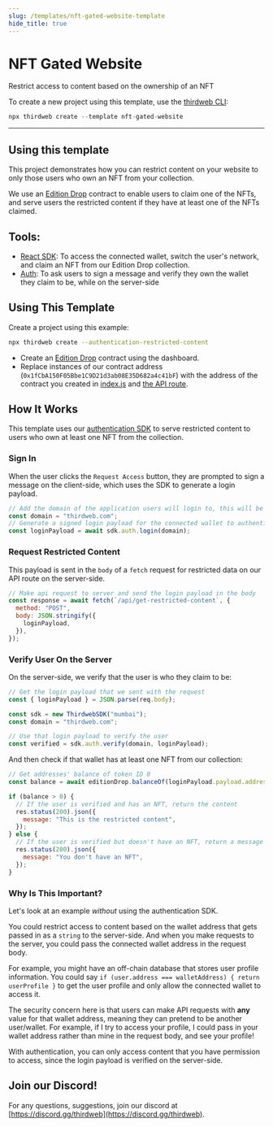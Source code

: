 ```yaml
---
slug: /templates/nft-gated-website-template
hide_title: true
---
```



# NFT Gated Website

Restrict access to content based on the ownership of an NFT

To create a new project using this template, use the [thirdweb CLI](/thirdweb-deploy/thirdweb-cli):

```jsx
npx thirdweb create --template nft-gated-website
```

<div
  style={{
    display: "flex",
    flexDirection: "row",
    gap: "2%",
    marginBottom: 32,
    width: "100%",
    alignItems: "center",
    justifyContent: "center",
    marginTop: 16,
  }}
>
  <DemoButton
    link="https://nft-gated-website.thirdweb-example.com"
    name="nft-gated-website"
  />
  <ViewCodeButton
    link="https://github.com/thirdweb-example/nft-gated-website"
    name="nft-gated-website"
  />
</div>

---

## Using this template

This project demonstrates how you can restrict content on your website to only those users who own an NFT from your collection.

We use an [Edition Drop](https://portal.thirdweb.com/pre-built-contracts/edition-drop) contract to enable users to claim one of the NFTs, and serve users
the restricted content if they have at least one of the NFTs claimed.

## Tools:

- [React SDK](https://docs.thirdweb.com/react): To access the connected wallet, switch the user's network, and claim an NFT from our Edition Drop collection.
- [Auth](https://portal.thirdweb.com/building-web3-apps/authenticating-users): To ask users to sign a message and verify they own the wallet they claim to be, while on the server-side

## Using This Template

Create a project using this example:

```bash
npx thirdweb create --authentication-restricted-content
```

- Create an [Edition Drop](https://thirdweb.com/contracts/new/pre-built/drop/edition-drop) contract using the dashboard.
- Replace instances of our contract address (`0x1fCbA150F05Bbe1C9D21d3ab08E35D682a4c41bF`) with the address of the contract you created in [index.js](/pages/index.js) and [the API route](/pages/api/get-restricted-content.js).

## How It Works

This template uses our [authentication SDK](https://portal.thirdweb.com/building-web3-apps/authenticating-users) to serve restricted content
to users who own at least one NFT from the collection.

### Sign In

When the user clicks the `Request Access` button, they are prompted to sign a message on the client-side, which uses the SDK to generate a login payload.

```jsx
// Add the domain of the application users will login to, this will be used throughout the login process
const domain = "thirdweb.com";
// Generate a signed login payload for the connected wallet to authenticate with
const loginPayload = await sdk.auth.login(domain);
```

### Request Restricted Content

This payload is sent in the `body` of a `fetch` request for restricted data on our API route on the server-side.

```jsx
// Make api request to server and send the login payload in the body
const response = await fetch(`/api/get-restricted-content`, {
  method: "POST",
  body: JSON.stringify({
    loginPayload,
  }),
});
```

### Verify User On the Server

On the server-side, we verify that the user is who they claim to be:

```jsx
// Get the login payload that we sent with the request
const { loginPayload } = JSON.parse(req.body);

const sdk = new ThirdwebSDK("mumbai");
const domain = "thirdweb.com";

// Use that login payload to verify the user
const verified = sdk.auth.verify(domain, loginPayload);
```

And then check if that wallet has at least one NFT from our collection:

```jsx
// Get addresses' balance of token ID 0
const balance = await editionDrop.balanceOf(loginPayload.payload.address, 0);

if (balance > 0) {
  // If the user is verified and has an NFT, return the content
  res.status(200).json({
    message: "This is the restricted content",
  });
} else {
  // If the user is verified but doesn't have an NFT, return a message
  res.status(200).json({
    message: "You don't have an NFT",
  });
}
```

### Why Is This Important?

Let's look at an example _without_ using the authentication SDK.

You could restrict access to content based on the wallet address that gets passed in as a `string` to the server-side. And when you make requests to the server, you could pass the connected wallet address in the request body.

For example, you might have an off-chain database that stores user profile information. You could say `if (user.address === walletAddress) { return userProfile }` to get the user profile and only allow the connected wallet to access it.

The security concern here is that users can make API requests with **any** value for that wallet address, meaning they can pretend to be another user/wallet. For example, if I try to access your profile, I could pass in your wallet address rather than mine in the request body, and see your profile!

With authentication, you can only access content that you have permission to access, since the login payload is verified on the server-side.

## Join our Discord!

For any questions, suggestions, join our discord at [https://discord.gg/thirdweb](https://discord.gg/thirdweb).
